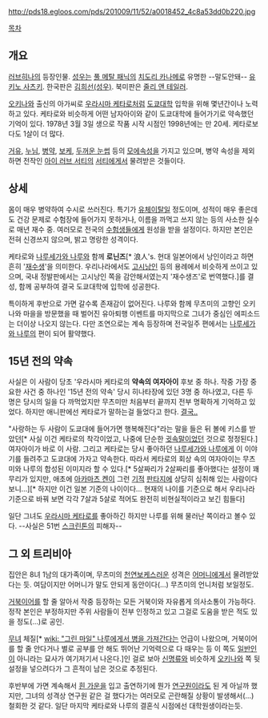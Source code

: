 http://pds18.egloos.com/pds/201009/11/52/a0018452_4c8a53dd0b220.jpg

[[목차]]

== 개요 ==
[[러브히나]]의 등장인물. [[성우]]는 [[풀 메탈 패닉]]의 [[치도리 카나메]]로 유명한 --말도안돼-- [[유키노 사츠키]]. 한국판은 [[김희선(성우)]]. 북미판은 [[줄리 앤 테일러]].

[[오키나와]] 출신의 아가씨로 [[우라시마 케타로]]처럼 [[도쿄대학]] 입학을 위해 몇년간이나 노력하고 있다. 케타로와 비슷하게 어떤 남자아이와 같이 도쿄대학에 들어가기로 약속했던 기억이 있다. 1978년 3월 3일 생으로 작품 시작 시점인 1998년에는 만 20세. 케타로보다도 1살이 더 많다.

[[거유]], [[누님]], [[병약]], [[보케]], [[두꺼운 눈썹]] 등의 [[모에속성]]을 가지고 있으며, 병약 속성을 제외하면 전작인 [[아이 러브 서티]]의 [[서티]]에게서 물려받은 것들이다.


== 상세 ==
몸이 매우 병약하여 수시로 쓰러진다. 특기가 [[유체이탈]]일 정도이며, 성적이 매우 좋은데도 건강 문제로 수험장에 들어가지 못하거나, 이름을 까먹고 쓰지 않는 등의 사소한 실수로 매년 재수 중. 여러모로 전국의 [[수험생]]들에게 원성을 받을 설정이다. 하지만 본인은 전혀 신경쓰지 않으며, 밝고 명랑한 성격이다.

케타로와 [[나루세가와 나루]]와 함께 '''로닌즈'''[* 浪人's. 현대 일본어에서 낭인이라고 하면 흔히 '[[재수생]]'을 의미한다. 우리나라에서도 [[고시낭인]] 등의 용례에서 비슷하게 쓰이고 있으며, 국내 정발판에서는 고시낭인 쪽을 감안해서였는지 '재수생즈'로 번역했다.]를 결성, 함께 공부하여 결국 도쿄대학에 입학에 성공한다.

특이하게 후반으로 가면 갈수록 존재감이 없어진다. 나루와 함께 무츠미의 고향인 오키나와 마을을 방문했을 때 벌어진 유아퇴행 이벤트를 마지막으로 그녀가 중심인 에피소드는 더이상 나오지 않는다. 다만 조연으로는 계속 등장하며 전국일주 편에서는 [[나루세가와 나루]]의 편이 되어 활약했다.


== 15년 전의 약속 ==
사실은 이 사람이 당초 '우라시마 케타로의 '''약속의 여자아이''' 후보 중 하나. 작중 가장 중요한 사건 중 하나인 '15년 전의 약속' 당시 히나타장에 있던 3명 중 하나였고, 다른 두 명은 당시의 일을 다 까먹었지만 무츠미만 처음부터 끝까지 전부 명확하게 기억하고 있었다. 하지만 애니판에선 케타로가 말하는걸 들었다고 한다. [[진실은 저 너머에|결국..]]

"사랑하는 두 사람이 도쿄대에 들어가면 행복해진다"라는 말을 들은 뒤 볼에 키스를 받았던[* 사실 이건 케타로의 착각이었고, 나중에 단순한 [[귓속말]]이었던 것으로 정정된다.] 여자아이가 바로 이 사람. 그리고 케타로는 당시 좋아하던 [[나루세가와 나루]]에게 이 이야기를 들려주고 도쿄대에 가자고 약속한다. 따라서 케타로의 회상 속의 여자아이는 무츠미와 나루의 합성된 이미지라 할 수 있다.[* 5살짜리가 2살짜리를 좋아했다는 설정이 꽤 무리가 있지만, 애초에 [[아카마츠 켄]]이 그런 [[기적]] [[판타지]]에 상당히 심취해 있는 사람이다 보니...][* 하지만 이건 일본 기준의 나이이다... 현재의 나이를 기준으로 해서 우리나라 기준으로 바꿔 보면 각각 7살과 5살로 적어도 완전히 비현실적이라고 보긴 힘들다]

일단 그녀도 [[우라시마 케타로]]를 좋아하긴 하지만 나루를 위해 물러난 쪽이라고 볼수 있다. --사실은 51번 [[스크린톤]]의 피해자--


== 그 외 트리비아 ==
집안은 8녀 1남의 대가족이며, 무츠미의 [[천연]][[보케]]스러운 성격은 [[어머니]]에게서 물려받았다는 듯. 여담이지만 어머니가 말도 안되게 동안이다(...) 무츠미의 언니처럼 보일정도.

[[거북이]]어를 할 줄 알아서 작중 등장하는 모든 거북이와 자유롭게 의사소통이 가능하다. 정작 본인은 부정하지만 주위 사람들이 전부 인정하고 있고 그걸로 도움을 받은 적도 있을 정도(…)로 공인.

[[무녀]] 체질[* [[wiki: "그린 마일" 나루에게서 병을 가져간다]]는 언급이 나왔으며, 거북이어를 할 줄 안다거나 별로 공부를 안 해도 뛰어난 기억력으로 다 때우는 등 이 쪽도 [[일반인]]이 아니라는 묘사가 여기저기서 나온다.]인 걸로 보아 [[신명류]]와 비슷하게 [[오키나와]] 쪽 뒷설정을 넣으려다가 그 흔적이 남은 것으로 추정된다.

후반부에 가면 계속해서 [[흰 가운]]을 입고 출연하기에 뭔가 [[연구원]]이라도 된 게 아닐까 했지만, 그녀의 성격상 연구원 같은 걸 했다가는 여러모로 곤란해질 상황이 발생해서(…) 철회한 것 같다. 일단 마지막 케타로와 나루의 결혼식 시점에선 대학원생이라는듯.
